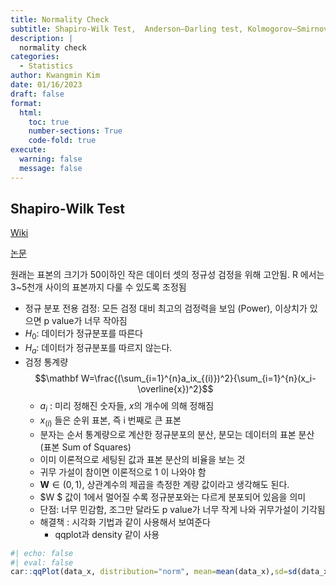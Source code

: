 ```yaml
---
title: Normality Check
subtitle: Shapiro-Wilk Test,  Anderson–Darling test, Kolmogorov–Smirnov test, and Lilliefors test, qqplot
description: | 
  normality check  
categories:
  - Statistics
author: Kwangmin Kim
date: 01/16/2023
draft: false
format: 
  html:
    toc: true
    number-sections: True
    code-fold: true
execute: 
  warning: false
  message: false
---
```


## Shapiro-Wilk Test

[Wiki](https://en.wikipedia.org/wiki/Shapiro%E2%80%93Wilk_test)

[논문](https://bios.unc.edu/~mhudgens/bios/662/2008fall/Backup/wilkshapiro1965.pdf)

원래는 표본의 크기가 50이하인 작은 데이터 셋의 정규성 검정을 위해 고안됨. R 에서는 3~5천개 사이의 표본까지 다룰 수 있도록 조정됨

* 정규 분포 전용 검정: 모든 검정 대비 최고의 검정력을 보임 (Power), 이상치가 있으면 p value가 너무 작아짐
* $H_0$: 데이터가 정규분포를 따른다
* $H_a$: 데이터가 정규분포를 따르지 않는다.
* 검정 통계량
     $$\mathbf W=\frac{(\sum_{i=1}^{n}a_ix_{(i)})^2}{\sum_{i=1}^{n}(x_i-\overline{x})^2}$$
    * $a_i$ : 미리 정해진 숫자들, $x$의 개수에 의해 정해짐
    * $x_{(i)}$ 들은 순위 표본, 즉 i 번째로 큰 표본
    * 분자는 순서 통계량으로 계산한 정규분포의 분산, 분모는 데이터의 표본 분산 (표본 Sum of Squares)
    * 이미 이론적으로 세팅된 값과 표본 분산의 비율을 보는 것
    * 귀무 가설이 참이면 이론적으로 1 이 나와야 함
    * $\mathbf W \in (0,1)$, 상관계수의 제곱을 측정한 계량 값이라고 생각해도 된다.  
    * $\mathbf W $ 값이 1에서 멀어질 수록 정규분포와는 다르게 분포되어 있음을 의미 
    * 단점: 너무 민감함, 조그만 달라도 p value가 너무 작게 나와 귀무가설이 기각됨
    * 해결책 : 시각화 기법과 같이 사용해서 보여준다
        * qqplot과 density 같이 사용 

```r
#| echo: false
#| eval: false
car::qqPlot(data_x, distribution="norm", mean=mean(data_x),sd=sd(data_x),envelop=TRUE)
```
